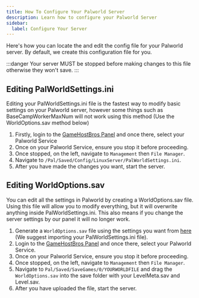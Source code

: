 ```yaml
---
title: How To Configure Your Palworld Server
description: Learn how to configure your Palworld Server 
sidebar:
  label: Configure Your Server
---
```


Here's how you can locate the and edit the config file for your Palworld server. By default, we create this configuration file for you.

:::danger
Your server MUST be stopped before making changes to this file otherwise they won't save.
:::

## Editing PalWorldSettings.ini
Editing your PalWorldSettings.ini file is the fastest way to modify basic settings on your Palworld server, however some things such as BaseCampWorkerMaxNum will not work using this method (Use the WorldOptions.sav method below)

1. Firstly, login to the [GameHostBros Panel](https://panel.gamehostbros.com/) and once there, select your Palworld Service
2. Once on your Palworld Service, ensure you stop it before proceeding.
3. Once stopped, on the left, navigate to `Management` then `File Manager`.
4. Navigate to `/Pal/Saved/Config/LinuxServer/PalWorldSettings.ini`.
5. After you have made the changes you want, start the server. 

## Editing WorldOptions.sav
You can edit all the settings in Palworld by creating a WorldOptions.sav file. Using this file will allow you to modify everything, but it will overwrite anything inside PalWorldSettings.ini. This also means if you change the server settings by our panel it will no longer work.

1. Generate a `WorldOptions.sav` file using the settings you want from [here](https://palworldoptions.com/) (We suggest importing your PalWorldSettings.ini file).
2. Login to the [GameHostBros Panel](https://panel.gamehostbros.com/) and once there, select your Palworld Service.
3. Once on your Palworld Service, ensure you stop it before proceeding.
4. Once stopped, on the left, navigate to `Management` then `File Manager`.
5. Navigate to `Pal/Saved/SaveGames/0/YOURWORLDFILE` and drag the `WorldOptions.sav` into the save folder with your LevelMeta.sav and Level.sav.
6. After you have uploaded the file, start the server. 